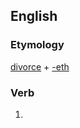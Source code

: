 ==English==

===Etymology===
[[divorce]] + [[-eth]]

===Verb===
{{infl|en|verb form}}

# {{archaic third-person singular of|divorce}}